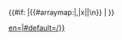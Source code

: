 <noinclude>
{{X/Template
|description=This template adds a category link.
|forms=
{{X/Template/Form|1|form=Create}}
{{X/Template/Template|2|template=X/Categories}}
|templatedata=
<templatedata>
{
    "description": "",
    "params": {
        "1": {
            "label": "Category",
            "type": "string",
            "description": "Comma separated list of categories.",
            "required": true
        }
    }
}
</templatedata>
}}</noinclude><includeonly>{{#if:{{{1|}}}
|{{#arraymap:{{{1|}}}|,|x|[[Category:x{{#switch:{{PAGELANGUAGE}}|en=|#default=/{{PAGELANGUAGE}}}}]]|\n}}
|
}}</includeonly>

